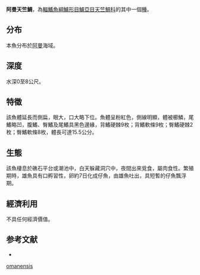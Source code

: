 {{Speciesbox
| name = 阿曼天竺鯛
| status = NE
| genus = Apogon
| species = omanensis
| authority = Gon & Mee, 1995
| synonyms = 
}}
'''阿曼天竺鯛'''，為[[輻鰭魚綱|輻鰭魚綱]][[鱸形目|鱸形目]][[鱸亞目|鱸亞目]][[天竺鯛科|天竺鯛科]]的其中一個[[種|種]]。

==分布==
本魚分布於[[阿曼|阿曼]]海域。

==深度==
水深0至8公尺。

==特徵==
該魚體延長而側扁，眼大，口大略下位。魚體呈粉紅色，側線明顯，體被櫛鱗，尾鰭略凹，腹鰭、臀鰭及尾鰭具黑色邊緣，背鰭硬棘9枚；背鰭軟條9枚；臀鰭硬棘2枚；臀鰭軟條8枚，體長可達15.5公分。

==生態==
該魚棲息於礁石平台或潮池中，白天躲藏洞穴中，夜間出來覓食，屬肉食性。繁殖期時，雄魚具有口孵習性，卵約7日化成仔魚，由雄魚吐出，具短暫的仔魚飄浮期。

==經濟利用==
不具任何經濟價值。

==参考文献==
*{{FishBase_species|genus=Apogon|species=omanensis|year=2011|month=12}}
{{Taxonbar|from=Q1077967}}

[[Category:天竺鯛屬|omanensis]]